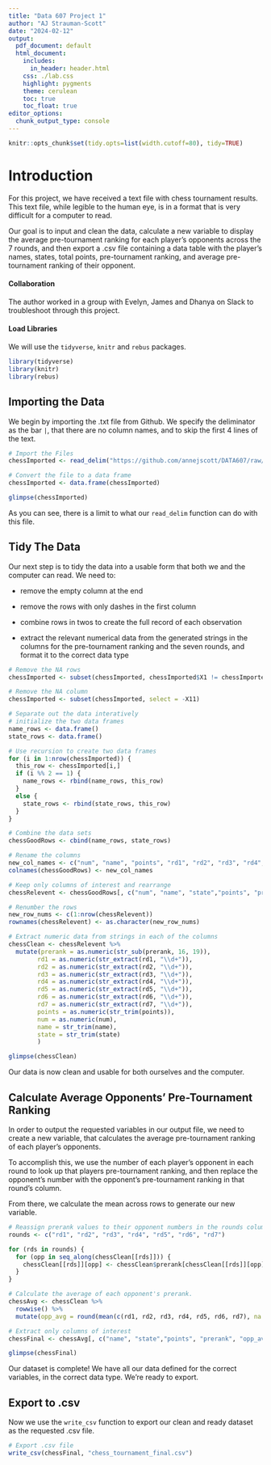 ```yaml
---
title: "Data 607 Project 1"
author: "AJ Strauman-Scott"
date: "2024-02-12"
output:
  pdf_document: default
  html_document:
    includes:
      in_header: header.html
    css: ./lab.css
    highlight: pygments
    theme: cerulean
    toc: true
    toc_float: true
editor_options: 
  chunk_output_type: console
---
```


```r
knitr::opts_chunk$set(tidy.opts=list(width.cutoff=80), tidy=TRUE)
```

# Introduction

For this project, we have received a text file with chess tournament results. This text file, while legible to the human eye, is in a format that is very difficult for a computer to read.

Our goal is to input and clean the data, calculate a new variable to display the average pre-tournament ranking for each player's opponents across the 7 rounds, and then export a .csv file containing a data table with the player's names, states, total points, pre-tournament ranking, and average pre-tournament ranking of their opponent.

#### Collaboration

The author worked in a group with Evelyn, James and Dhanya on Slack to troubleshoot through this project.

#### Load Libraries

We will use the `tidyverse`, `knitr` and `rebus` packages.

```r
library(tidyverse)
library(knitr)
library(rebus)
```

## Importing the Data

We begin by importing the .txt file from Github. We specify the deliminator as the bar `|`, that there are no column names, and to skip the first 4 lines of the text.

```r
# Import the Files
chessImported <- read_delim("https://github.com/annejscott/DATA607/raw/main/project_1/tournamentinfo.txt", delim = "|", col_names = FALSE, skip = 4, show_col_types = FALSE)

# Convert the file to a data frame
chessImported <- data.frame(chessImported)

glimpse(chessImported)

```

As you can see, there is a limit to what our `read_delim` function can do with this file.

## Tidy The Data

Our next step is to tidy the data into a usable form that both we and the computer can read. We need to:

-   remove the empty column at the end

-   remove the rows with only dashes in the first column

-   combine rows in twos to create the full record of each observation

-   extract the relevant numerical data from the generated strings in the columns for the pre-tournament ranking and the seven rounds, and format it to the correct data type

```r
# Remove the NA rows
chessImported <- subset(chessImported, chessImported$X1 != chessImported$X1[3])

# Remove the NA column
chessImported <- subset(chessImported, select = -X11)

# Separate out the data interatively
# initialize the two data frames
name_rows <- data.frame()
state_rows <- data.frame()

# Use recursion to create two data frames
for (i in 1:nrow(chessImported)) {
  this_row <- chessImported[i,]
  if (i %% 2 == 1) {
    name_rows <- rbind(name_rows, this_row)
  } 
  else {
    state_rows <- rbind(state_rows, this_row)
  }
}

# Combine the data sets
chessGoodRows <- cbind(name_rows, state_rows)

# Rename the columns
new_col_names <- c("num", "name", "points", "rd1", "rd2", "rd3", "rd4", "rd5", "rd6", "rd7", "state", "prerank")
colnames(chessGoodRows) <- new_col_names

# Keep only columns of interest and rearrange
chessRelevent <- chessGoodRows[, c("num", "name", "state","points", "prerank", "rd1", "rd2", "rd3", "rd4", "rd5", "rd6", "rd7")]

# Renumber the rows
new_row_nums <- c(1:nrow(chessRelevent))
rownames(chessRelevent) <- as.character(new_row_nums)

# Extract numeric data from strings in each of the columns
chessClean <- chessRelevent %>% 
  mutate(prerank = as.numeric(str_sub(prerank, 16, 19)), 
        rd1 = as.numeric(str_extract(rd1, "\\d+")),
        rd2 = as.numeric(str_extract(rd2, "\\d+")),
        rd3 = as.numeric(str_extract(rd3, "\\d+")),
        rd4 = as.numeric(str_extract(rd4, "\\d+")),
        rd5 = as.numeric(str_extract(rd5, "\\d+")),
        rd6 = as.numeric(str_extract(rd6, "\\d+")),
        rd7 = as.numeric(str_extract(rd7, "\\d+")),
        points = as.numeric(str_trim(points)),
        num = as.numeric(num),
        name = str_trim(name),
        state = str_trim(state)
        )

glimpse(chessClean)
```

Our data is now clean and usable for both ourselves and the computer.

## Calculate Average Opponents' Pre-Tournament Ranking

In order to output the requested variables in our output file, we need to create a new variable, that calculates the average pre-tournament ranking of each player's opponents.

To accomplish this, we use the number of each player's opponent in each round to look up that players pre-tournament ranking, and then replace the opponent's number with the opponent's pre-tournament ranking in that round's column.

From there, we calculate the mean across rows to generate our new variable.

```r
# Reassign prerank values to their opponent numbers in the rounds columns
rounds <- c("rd1", "rd2", "rd3", "rd4", "rd5", "rd6", "rd7")

for (rds in rounds) {
  for (opp in seq_along(chessClean[[rds]])) {
    chessClean[[rds]][opp] <- chessClean$prerank[chessClean[[rds]][opp]]
  }
}

# Calculate the average of each opponent's prerank.
chessAvg <- chessClean %>% 
  rowwise() %>%  
  mutate(opp_avg = round(mean(c(rd1, rd2, rd3, rd4, rd5, rd6, rd7), na.rm = T), digits = 0))

# Extract only columns of interest
chessFinal <- chessAvg[, c("name", "state","points", "prerank", "opp_avg")]

glimpse(chessFinal)
```

Our dataset is complete! We have all our data defined for the correct variables, in the correct data type. We're ready to export.

## Export to .csv

Now we use the `write_csv` function to export our clean and ready dataset as the requested .csv file.

```r
# Export .csv file
write_csv(chessFinal, "chess_tournament_final.csv")
```
